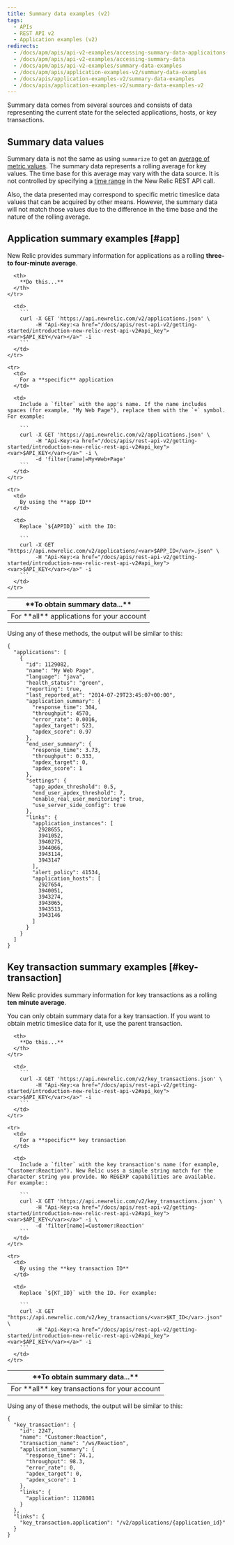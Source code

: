 ```yaml
---
title: Summary data examples (v2)
tags:
  - APIs
  - REST API v2
  - Application examples (v2)
redirects:
  - /docs/apm/apis/api-v2-examples/accessing-summary-data-applicaitons-servers-and-key-transactions
  - /docs/apm/apis/api-v2-examples/accessing-summary-data
  - /docs/apm/apis/api-v2-examples/summary-data-examples
  - /docs/apm/apis/application-examples-v2/summary-data-examples
  - /docs/apis/application-examples-v2/summary-data-examples
  - /docs/apis/application-examples-v2/summary-data-examples-v2
---
```


Summary data comes from several sources and consists of data representing the current state for the selected applications, hosts, or key transactions.

## Summary data values

Summary data is not the same as using `summarize` to get an [average of metric values](/docs/apm/apis/requirements/calculating-average-metric-values-summarize). The summary data represents a rolling average for key values. The time base for this average may vary with the data source. It is not controlled by specifying a [time range](/docs/apm/apis/api-v2-examples/specifying-time-range-api-v2) in the New Relic REST API call.

Also, the data presented may correspond to specific metric timeslice data values that can be acquired by other means. However, the summary data will not match those values due to the difference in the time base and the nature of the rolling average.

## Application summary examples [#app]

New Relic provides summary information for applications as a rolling **three- to four-minute average**.

<table>
  <thead>
    <tr>
      <th width={200}>
        **To obtain summary data...**
      </th>

      <th>
        **Do this...**
      </th>
    </tr>
  </thead>

  <tbody>
    <tr>
      <td>
        For **all** applications for your account
      </td>

      <td>
        ```
        curl -X GET 'https://api.newrelic.com/v2/applications.json' \
             -H "Api-Key:<a href="/docs/apis/rest-api-v2/getting-started/introduction-new-relic-rest-api-v2#api_key"><var>$API_KEY</var></a>" -i
        ```
      </td>
    </tr>

    <tr>
      <td>
        For a **specific** application
      </td>

      <td>
        Include a `filter` with the app's name. If the name includes spaces (for example, "My Web Page"), replace them with the `+` symbol. For example:

        ```
        curl -X GET 'https://api.newrelic.com/v2/applications.json' \
             -H "Api-Key:<a href="/docs/apis/rest-api-v2/getting-started/introduction-new-relic-rest-api-v2#api_key"><var>$API_KEY</var></a>" -i \
             -d 'filter[name]=My+Web+Page'
        ```
      </td>
    </tr>

    <tr>
      <td>
        By using the **app ID**
      </td>

      <td>
        Replace `${APPID}` with the ID:

        ```
        curl -X GET "https://api.newrelic.com/v2/applications/<var>$APP_ID</var>.json" \
             -H "Api-Key:<a href="/docs/apis/rest-api-v2/getting-started/introduction-new-relic-rest-api-v2#api_key"><var>$API_KEY</var></a>" -i
        ```
      </td>
    </tr>
  </tbody>
</table>

Using any of these methods, the output will be similar to this:

```
{
  "applications": [
    {
      "id": 1129082,
      "name": "My Web Page",
      "language": "java",
      "health_status": "green",
      "reporting": true,
      "last_reported_at": "2014-07-29T23:45:07+00:00",
      "application_summary": {
        "response_time": 304,
        "throughput": 4570,
        "error_rate": 0.0016,
        "apdex_target": 523,
        "apdex_score": 0.97
      },
      "end_user_summary": {
        "response_time": 3.73,
        "throughput": 0.333,
        "apdex_target": 0,
        "apdex_score": 1
      },
      "settings": {
        "app_apdex_threshold": 0.5,
        "end_user_apdex_threshold": 7,
        "enable_real_user_monitoring": true,
        "use_server_side_config": true
      },
      "links": {
        "application_instances": [
          2928655,
          3941052,
          3940275,
          3944066,
          3943114,
          3943147
        ],
        "alert_policy": 41534,
        "application_hosts": [
          2927654,
          3940051,
          3943274,
          3943065,
          3943513,
          3943146
        ]
      }
    }
  ]
}
```

## Key transaction summary examples [#key-transaction]

New Relic provides summary information for key transactions as a rolling **ten minute average**.

<Callout variant="important">
  You can only obtain summary data for a key transaction. If you want to obtain metric timeslice data for it, use the parent transaction.
</Callout>

<table>
  <thead>
    <tr>
      <th width={200}>
        **To obtain summary data...**
      </th>

      <th>
        **Do this...**
      </th>
    </tr>
  </thead>

  <tbody>
    <tr>
      <td>
        For **all** key transactions for your account
      </td>

      <td>
        ```
        curl -X GET 'https://api.newrelic.com/v2/key_transactions.json' \
             -H "Api-Key:<a href="/docs/apis/rest-api-v2/getting-started/introduction-new-relic-rest-api-v2#api_key"><var>$API_KEY</var></a>" -i
        ```
      </td>
    </tr>

    <tr>
      <td>
        For a **specific** key transaction
      </td>

      <td>
        Include a `filter` with the key transaction's name (for example, "Customer:Reaction"). New Relic uses a simple string match for the character string you provide. No REGEXP capabilities are available. For example::

        ```
        curl -X GET 'https://api.newrelic.com/v2/key_transactions.json' \
             -H "Api-Key:<a href="/docs/apis/rest-api-v2/getting-started/introduction-new-relic-rest-api-v2#api_key"><var>$API_KEY</var></a>" -i \
             -d 'filter[name]=Customer:Reaction'
        ```
      </td>
    </tr>

    <tr>
      <td>
        By using the **key transaction ID**
      </td>

      <td>
        Replace `${KT_ID}` with the ID. For example:

        ```
        curl -X GET "https://api.newrelic.com/v2/key_transactions/<var>$KT_ID</var>.json" \
             -H "Api-Key:<a href="/docs/apis/rest-api-v2/getting-started/introduction-new-relic-rest-api-v2#api_key"><var>$API_KEY</var></a>" -i
        ```
      </td>
    </tr>
  </tbody>
</table>

Using any of these methods, the output will be similar to this:

```
{
  "key_transaction": {
    "id": 2247,
    "name": "Customer:Reaction",
    "transaction_name": "/ws/Reaction",
    "application_summary": {
      "response_time": 74.1,
      "throughput": 98.3,
      "error_rate": 0,
      "apdex_target": 0,
      "apdex_score": 1
    },
    "links": {
      "application": 1128081
    }
  },
  "links": {
    "key_transaction.application": "/v2/applications/{application_id}"
  }
}
```
